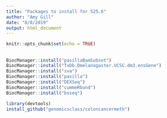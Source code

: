 ```yaml
---
title: "Packages to install for 525.6"
author: "Amy Gill"
date: "8/8/2019"
output: html_document
---
```


```r
knitr::opts_chunk$set(echo = TRUE)
```

## 

```r

BiocManager::install("pasillaBamSubset")
BiocManager::install("TxDb.Dmelanogaster.UCSC.dm3.ensGene")
BiocManager::install("sva")
BiocManager::install("pasilla")
BiocManager::install("DEXSeq")
BiocManager::install("cummeRbund")
BiocManager::install("bsseq")

library(devtools)
install_github("genomicsclass/coloncancermeth")
```


```r

```

```r

```

